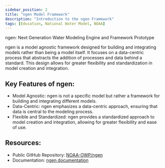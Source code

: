 ```yaml
---
sidebar_position: 2
title: "ngen Model Framework"
description: "Introduction to the ngen Framework"
tags: [Education, National Water Model, NOAA]
---
```


ngen: Next Generation Water Modeling Engine and Framework Prototype

ngen is a model agnostic framework designed for building and integrating models rather than being a model itself. It focuses on a data-centric process that abstracts the addition of processes and data behind a standard. This design allows for greater flexibility and standardization in model creation and integration.

## Key Features of ngen:
- Model Agnostic: ngen is not a specific model but rather a framework for building and integrating different models.
- Data-Centric: ngen emphasizes a data-centric approach, ensuring that data is central to the modeling process.
- Flexible and Standardized: ngen provides a standardized approach to model creation and integration, allowing for greater flexibility and ease of use.

## Resources:
- Public GitHub Repository: [NOAA-OWP/ngen](https://github.com/NOAA-OWP/ngen)
- Documentation: [ngen documentation](https://noaa-owp.github.io/ngen/)